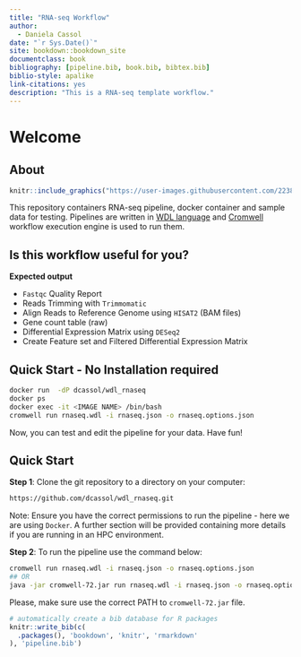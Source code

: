 ```yaml
--- 
title: "RNA-seq Workflow"
author:
  - Daniela Cassol
date: "`r Sys.Date()`"
site: bookdown::bookdown_site
documentclass: book
bibliography: [pipeline.bib, book.bib, bibtex.bib]
biblio-style: apalike
link-citations: yes
description: "This is a RNA-seq template workflow."
---
```


# Welcome {-}

## About {.unnumbered}

```r
knitr::include_graphics("https://user-images.githubusercontent.com/22381693/69014860-a7299300-09e2-11ea-9d1a-1840d0d609d7.png")
```

This repository containers RNA-seq pipeline, docker container and sample data for testing.
Pipelines are written in [WDL language](https://github.com/openwdl/wdl) and [Cromwell](https://cromwell.readthedocs.io/en/stable/) workflow execution engine is used to run them.

## Is this workflow useful for you? {.unnumbered}

**Expected output**

- `Fastqc` Quality Report 
- Reads Trimming with `Trimmomatic`
- Align Reads to Reference Genome using `HISAT2` (BAM files)
- Gene count table (raw)
- Differential Expression Matrix using `DESeq2`
- Create Feature set and Filtered Differential Expression Matrix

## Quick Start - No Installation required {.unnumbered}

```bash
docker run  -dP dcassol/wdl_rnaseq
docker ps 
docker exec -it <IMAGE NAME> /bin/bash
cromwell run rnaseq.wdl -i rnaseq.json -o rnaseq.options.json 
```

Now, you can test and edit the pipeline for your data. Have fun!

## Quick Start {.unnumbered}

**Step 1**: Clone the git repository to a directory on your computer:

```bash
https://github.com/dcassol/wdl_rnaseq.git
```

Note: Ensure you have the correct permissions to run the pipeline - here we are using `Docker`. 
A further section will be provided containing more details if you are running in an HPC environment. 

**Step 2**: To run the pipeline use the command below:

```bash
cromwell run rnaseq.wdl -i rnaseq.json -o rnaseq.options.json 
## OR
java -jar cromwell-72.jar run rnaseq.wdl -i rnaseq.json -o rnaseq.options.json
```

Please, make sure use the correct PATH to `cromwell-72.jar` file.

```r
# automatically create a bib database for R packages
knitr::write_bib(c(
  .packages(), 'bookdown', 'knitr', 'rmarkdown'
), 'pipeline.bib')
```


